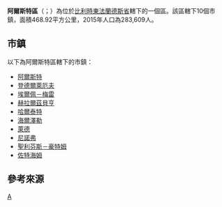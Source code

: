 {{noteTA
|1=zh-cn:佛兰德; zh-hant:法蘭德斯; zh-sg:弗兰德
}}
{{Infobox Settlement
| name = 阿爾斯特區
| native_name = {{Lang|nl|Arrondissement Aalst}}
| type = {{flag|Belgium}}行政區
| image_skyline = 
| image_alt = 
| image_caption = 
| image_map = ArrAalstLocation.png
| map_alt = 
| map_caption = 阿爾斯特區在[[東法蘭德斯省|東法蘭德斯省]]的位置
| latd = 50.9
| longd = 4.0
| coor_pinpoint = 
| coordinates_type = region:BE_type:adm3rd
| coordinates_display = inline,title
| coordinates_footnotes   = 
| coordinates_region = BE
| subdivision_type = 國家
| subdivision_name = {{flag|Belgium}}
| subdivision_type1 = 地區
| subdivision_name1 = {{BE-REG-FLE}}
| subdivision_type2 = 省份
| subdivision_name2 = {{BE-PROV-OV}}
| parts_type = 市鎮
| parts_style = para
| p1 = 10
| established_title = 
| established_date  = 
| unit_pref = 
| area_footnotes = 
| area_total_km2 = 468.92
| elevation_footnotes = 
| elevation_m  = 
| population_footnotes = <ref name="population">[http://www.citypopulation.de/php/belgium-oostvlaanderen.php Belgium: Oost-Vlaanderen (Aalst)]. City Population</ref>
| population_total = 283,609
| population_as_of = 2015年
| population_density_km2 = 604.81
| timezone1 = [[Central_European_Time|CET]]
| utc_offset1 = +1
| timezone1_DST = [[Central_European_Summer_Time|CEST]]
| utc_offset1_DST = +2
| iso_code = 
| website = 
| footnotes = 
}}

'''阿爾斯特區'''（{{lang-nl|Arrondissement Aalst}}；{{lang-fr|Arrondissement d'Alost}}）為位於[[比利時|比利時]][[東法蘭德斯省|東法蘭德斯省]]轄下的一個區。該區轄下10個市鎮，面積468.92平方公里，2015年人口為283,609人{{r|population}}。

==市鎮==
以下為阿爾斯特區轄下的市鎮：
* [[阿爾斯特_(比利時)|阿爾斯特]]
* [[登德爾萊厄夫|登德爾萊厄夫]]
* [[埃爾佩－梅雷|埃爾佩－梅雷]]
* [[赫拉爾茲貝亨|赫拉爾茲貝亨]]
* [[哈爾泰特|哈爾泰特]]
* [[海爾澤勒|海爾澤勒]]
* [[萊德_(比利時)|萊德]]
* [[尼諾弗|尼諾弗]]
* [[聖利芬斯－豪特姆|聖利芬斯－豪特姆]]
* [[佐特海姆|佐特海姆]]

==參考來源==
{{reflist}}

{{东佛兰德省市区}}
{{Administrative arrondissements of Belgium|state=collapsed}}

[[Category:東法蘭德斯省行政區|A]]

{{Belgium-geo-stub}}